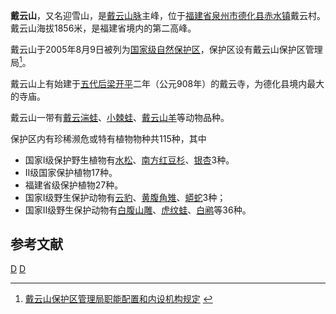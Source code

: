 {{coord|25|40|58|N|118|11|10|E|display=title|scale:100000}}
'''戴云山'''，又名迎雪山，是[[戴云山脉|戴云山脉]]主峰，位于[[福建省|福建省]][[泉州市|泉州市]][[德化县|德化县]][[赤水镇|赤水镇]]戴云村。戴云山海拔1856米，是福建省境内的第二高峰。

戴云山于2005年8月9日被列为[[国家级自然保护区|国家级自然保护区]]，保护区设有戴云山保护区管理局<ref>[http://www.dhly.gov.cn/2009/05/1476_1.shtml 戴云山保护区管理局职能配置和内设机构规定] {{webarchive|url=https://web.archive.org/web/20160305022609/http://www.dhly.gov.cn/2009/05/1476_1.shtml |date=2016-03-05 }}</ref>。

戴云山上有始建于[[五代|五代]][[后梁|后梁]][[開平_(年號)|开平]]二年（公元908年）的戴云寺，为德化县境内最大的寺庙。

戴云山一带有[[戴云湍蛙|戴云湍蛙]]、[[小棘蛙|小棘蛙]]、[[戴云山羊|戴云山羊]]等动物品种。

保护区内有珍稀濒危或特有植物物种共115种，其中
* 国家Ⅰ级保护野生植物有[[水松|水松]]、[[南方红豆杉|南方红豆杉]]、[[银杏|银杏]]3种。
* Ⅱ级国家保护植物17种。
* 福建省级保护植物27种。
* 国家Ⅰ级野生保护动物有[[云豹|云豹]]、[[黄腹角雉|黄腹角雉]]、[[蟒蛇|蟒蛇]]3种；
* 国家Ⅱ级野生保护动物有[[白腹山雕|白腹山雕]]、[[虎纹蛙|虎纹蛙]]、[[白鹇|白鹇]]等36种。

==参考文献==
<div class="references-small">
<references />
</div>

[[Category:德化县|D]]
[[Category:福建山峰|D]]

{{中国山脉}}
{{中国国家级自然保护区}}